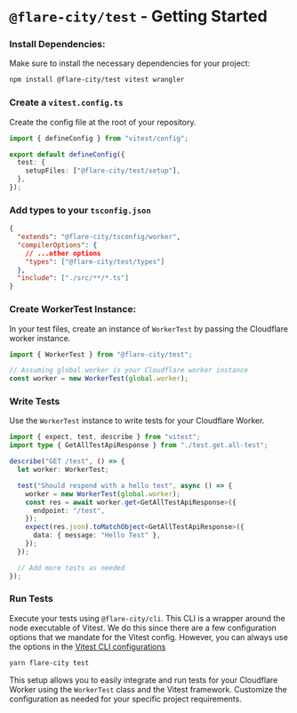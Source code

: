 
# `@flare-city/test` - Getting Started

<Steps>

### Install Dependencies:

Make sure to install the necessary dependencies for your project:

```bash
npm install @flare-city/test vitest wrangler
```

### Create a `vitest.config.ts`

Create the config file at the root of your repository.

```typescript
import { defineConfig } from "vitest/config";

export default defineConfig({
  test: {
    setupFiles: ["@flare-city/test/setup"],
  },
});
```

### Add types to your `tsconfig.json`

```json
{
  "extends": "@flare-city/tsconfig/worker",
  "compilerOptions": {
    // ...other options
    "types": ["@flare-city/test/types"]
  },
  "include": ["./src/**/*.ts"]
}
```

### Create WorkerTest Instance:

In your test files, create an instance of `WorkerTest` by passing the Cloudflare worker instance.

```typescript
import { WorkerTest } from "@flare-city/test";

// Assuming global.worker is your Cloudflare worker instance
const worker = new WorkerTest(global.worker);
```

### Write Tests

Use the `WorkerTest` instance to write tests for your Cloudflare Worker.

```typescript
import { expect, test, describe } from "vitest";
import type { GetAllTestApiResponse } from "./test.get.all-test";

describe("GET /test", () => {
  let worker: WorkerTest;

  test("Should respond with a hello test", async () => {
    worker = new WorkerTest(global.worker);
    const res = await worker.get<GetAllTestApiResponse>({
      endpoint: "/test",
    });
    expect(res.json).toMatchObject<GetAllTestApiResponse>({
      data: { message: "Hello Test" },
    });
  });

  // Add more tests as needed
});
```

### Run Tests

Execute your tests using `@flare-city/cli`. This CLI is a wrapper around the node executable of Vitest. We do this since there are a few configuration options that we mandate for the Vitest config. However, you can always use the options in the [Vitest CLI configurations](https://vitest.dev/guide/cli.html)

```bash
yarn flare-city test
```

</Steps>

This setup allows you to easily integrate and run tests for your Cloudflare Worker using the `WorkerTest` class and the Vitest framework. Customize the configuration as needed for your specific project requirements.
